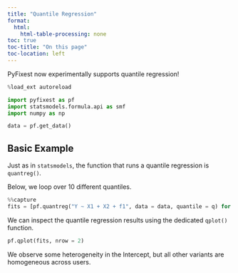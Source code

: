 ```yaml
---
title: "Quantile Regression"
format:
  html:
    html-table-processing: none
toc: true
toc-title: "On this page"
toc-location: left
---
```


PyFixest now experimentally supports quantile regression!

```python
%load_ext autoreload

import pyfixest as pf
import statsmodels.formula.api as smf
import numpy as np

data = pf.get_data()
```

## Basic Example

Just as in `statsmodels`, the function that runs a quantile regression is `quantreg()`.

Below, we loop over 10 different quantiles.

```python
%%capture
fits = [pf.quantreg("Y ~ X1 + X2 + f1", data = data, quantile = q) for q in np.arange(0.1, 1, 0.1)]
```

We can inspect the quantile regression results using the dedicated `qplot()` function.

```python
pf.qplot(fits, nrow = 2)
```

We observe some heterogeneity in the Intercept, but all other variants are homogeneous across users.